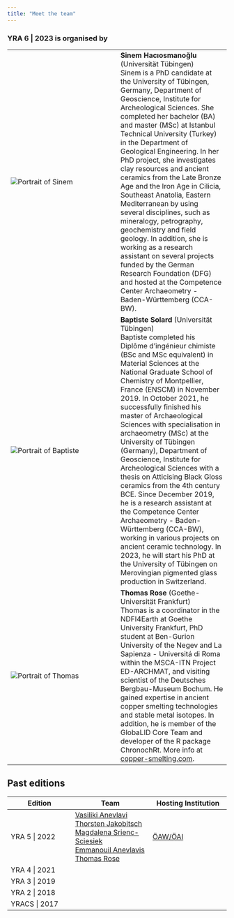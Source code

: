 ```yaml
---
title: "Meet the team"
---
```


### YRA 6 | 2023 is organised by 

|||
|--------|--------|
|![Portrait of Sinem](assets/img/Sinem_150x150.png)|**Sinem Hacıosmanoğlu** (Universität Tübingen) <br> Sinem is a PhD candidate at the University of Tübingen, Germany, Department of Geoscience, Institute for Archeological Sciences. She completed her bachelor (BA) and master (MSc) at Istanbul Technical University (Turkey) in the Department of Geological Engineering. In her PhD project, she investigates clay resources and ancient ceramics from the Late Bronze Age and the Iron Age in Cilicia, Southeast Anatolia, Eastern Mediterranean by using several disciplines, such as mineralogy, petrography, geochemistry and field geology. In addition, she is working as a research assistant on several projects funded by the German Research Foundation (DFG) and hosted at the Competence Center Archaeometry - Baden-Württemberg (CCA-BW).|
|![Portrait of Baptiste](assets/img/Baptiste_150x150.png)|**Baptiste Solard** (Universität Tübingen) <br> Baptiste completed his Diplôme d’ingénieur chimiste (BSc and MSc equivalent) in Material Sciences at the National Graduate School of Chemistry of Montpellier, France (ENSCM) in November 2019. In October 2021, he successfully finished his master of Archaeological Sciences with specialisation in archaeometry (MSc) at the University of Tübingen (Germany), Department of Geoscience, Institute for Archeological Sciences with a thesis on Atticising Black Gloss ceramics from the 4th century BCE. Since December 2019, he is a research assistant at the Competence Center Archaeometry - Baden-Württemberg (CCA-BW), working in various projects on ancient ceramic technology. In 2023, he will start his PhD at the University of Tübingen on Merovingian pigmented glass production in Switzerland. |
|![Portrait of Thomas](assets/img/TRose.png)<img width=150/>|**Thomas Rose** (Goethe-Universität Frankfurt) <br> Thomas is a coordinator in the NDFI4Earth at Goethe University Frankfurt, PhD student at Ben-Gurion University of the Negev and La Sapienza - Universitá di Roma within the MSCA-ITN Project ED-ARCHMAT, and visiting scientist of the Deutsches Bergbau-Museum Bochum. He gained expertise in ancient copper smelting technologies and stable metal isotopes. In addition, he is member of the GlobaLID Core Team and developer of the R package ChronochRt. More info at [copper-smelting.com](https://copper-smelting.com/).|

## Past editions
|Edition | Team | Hosting Institution|
|-----|------|------|
|YRA 5 \| 2022 | [Vasiliki Anevlavi](https://www.oeaw.ac.at/oeai/institut/team/person/vasiliki-anevlavi) <br> [Thorsten Jakobitsch](https://www.oeaw.ac.at/oeai/institut/team/person/thorsten-jakobitsch) <br> [Magdalena Srienc-Sciesiek](https://www.oeaw.ac.at/en/oeai/institute/team/person/magdalena-srienc-sciesiek?fbclid=IwAR2qb1T3EsZnL9GmlluWDRZYc6L7GtZLSCSOP4ZMHBhofbsk0ObCTbJCSeg) <br> [Emmanouil Anevlavis](https://www.linkedin.com/in/manos-anevlavis-3a23761a8/)  <br> [Thomas Rose](https://copper-smelting.com/) | [ÖAW/ÖAI](https://www.oeaw.ac.at/oeai/home)|
|YRA 4 \| 2021 |  | |
|YRA 3 \| 2019 |  | |
|YRA 2 \| 2018 |  | |
|YRACS \| 2017 |  | |

